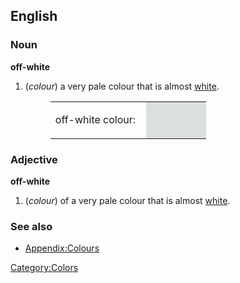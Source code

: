 ==English==

===Noun===
'''off-white'''
#(''colour'') a very pale colour that is almost [[white]].
#:<table><tr><td>off-white colour: &nbsp;</td><td bgcolor="#DCE0DC" width="80">&nbsp; </td></tr></table>

===Adjective===
'''off-white'''
#(''colour'') of a very pale colour that is almost [[white]].

===See also===
*[[Wiktionary_Appendix:Colours|Appendix:Colours]]

[[Category:Colors]]